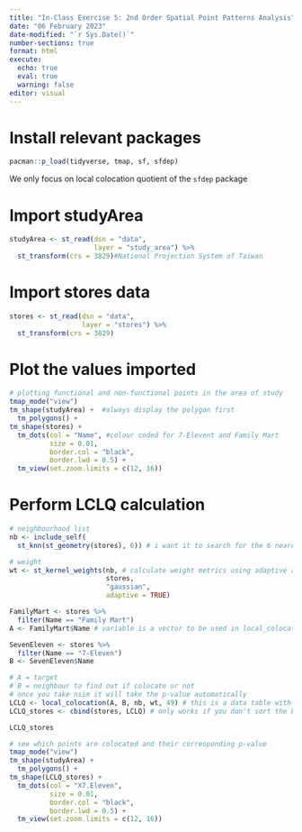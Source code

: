 ```yaml
---
title: "In-Class Exercise 5: 2nd Order Spatial Point Patterns Analysis"
date: "06 February 2023"
date-modified: "`r Sys.Date()`"
number-sections: true
format: html
execute: 
  echo: true
  eval: true
  warning: false
editor: visual
---
```


# Install relevant packages

```r
pacman::p_load(tidyverse, tmap, sf, sfdep)
```

We only focus on local colocation quotient of the `sfdep` package

# Import studyArea

```r
studyArea <- st_read(dsn = "data",
                     layer = "study_area") %>%
  st_transform(crs = 3829)#National Projection System of Taiwan
```

# Import stores data

```r
stores <- st_read(dsn = "data",
                  layer = "stores") %>%
  st_transform(crs = 3829)
```

# Plot the values imported

```r
# plotting functional and non-functional points in the area of study
tmap_mode("view")
tm_shape(studyArea) +  #always display the polygon first
  tm_polygons() +
tm_shape(stores) + 
  tm_dots(col = "Name", #colour coded for 7-Elevent and Family Mart
          size = 0.01,
          border.col = "black",
          border.lwd = 0.5) +
  tm_view(set.zoom.limits = c(12, 16))
```

# Perform LCLQ calculation

```r
# neighbourhood list
nb <- include_self(
  st_knn(st_geometry(stores), 6)) # i want it to search for the 6 nearest neighbours - stay with even number you will never have a balance of neighbours

# weight
wt <- st_kernel_weights(nb, # calculate weight metrics using adaptive and gaussian mtd
                        stores,
                        "gaussian",
                        adaptive = TRUE)

FamilyMart <- stores %>%
  filter(Name == "Family Mart")
A <- FamilyMart$Name # variable is a vector to be used in local_colocation()

SevenEleven <- stores %>%
  filter(Name == "7-Eleven")
B <- SevenEleven$Name
```

```r
# A = target
# B = neighbour to find out if colocate or not
# once you take nsim it will take the p-value automatically
LCLQ <- local_colocation(A, B, nb, wt, 49) # this is a data table with 2 columns in order to map it we need to combine it back with the stores. NA means cannot find colocation or isolation (not significant)
LCLQ_stores <- cbind(stores, LCLQ) # only works if you don't sort the LCLQ it binds by the same table order from the orginal stores data

LCLQ_stores
```

```r
# see which points are colocated and their corresponding p-value
tmap_mode("view")
tm_shape(studyArea) + 
  tm_polygons() + 
tm_shape(LCLQ_stores) + 
  tm_dots(col = "X7.Eleven",
          size = 0.01,
          border.col = "black",
          border.lwd = 0.5) +
  tm_view(set.zoom.limits = c(12, 16))
```
